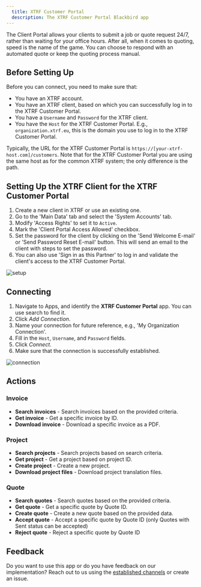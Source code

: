 ```yaml
---
  title: XTRF Customer Portal
  description: The XTRF Customer Portal Blackbird app
---
```


<LinkCard title="View on Github" target="_blank" href="https://github.com/bb-io/XTRF-Customer-portal" icon="github" />

The Client Portal allows your clients to submit a job or quote request 24/7, rather than waiting for your office hours. After all, when it comes to quoting, speed is the name of the game. You can choose to respond with an automated quote or keep the quoting process manual.

## Before Setting Up

Before you can connect, you need to make sure that:

- You have an XTRF account.
- You have an XTRF client, based on which you can successfully log in to the XTRF Customer Portal.
- You have a `Username` and `Password` for the XTRF client.
- You have the `Host` for the XTRF Customer Portal. E.g., `organization.xtrf.eu`, this is the domain you use to log in to the XTRF Customer Portal.

Typically, the URL for the XTRF Customer Portal is `https://[your-xtrf-host.com]/customers`. Note that for the XTRF Customer Portal you are using the same host as for the common XTRF system; the only difference is the path.

## Setting Up the XTRF Client for the XTRF Customer Portal

1. Create a new client in XTRF or use an existing one.
2. Go to the 'Main Data' tab and select the 'System Accounts' tab.
3. Modify 'Access Rights' to set it to `Active`.
4. Mark the 'Client Portal Access Allowed' checkbox.
5. Set the password for the client by clicking on the 'Send Welcome E-mail' or 'Send Password Reset E-mail' button. This will send an email to the client with steps to set the password.
6. You can also use 'Sign in as this Partner' to log in and validate the client's access to the XTRF Customer Portal.

![setup](https://raw.githubusercontent.com/bb-io/XTRF-Customer-portal/main//image/README/setup.png)

## Connecting

1. Navigate to Apps, and identify the **XTRF Customer Portal** app. You can use search to find it.
2. Click _Add Connection_.
3. Name your connection for future reference, e.g., 'My Organization Connection'.
4. Fill in the `Host`, `Username`, and `Password` fields.
5. Click _Connect_.
6. Make sure that the connection is successfully established.

![connection](https://raw.githubusercontent.com/bb-io/XTRF-Customer-portal/main//image/README/connection.png)

## Actions

### Invoice

- **Search invoices** - Search invoices based on the provided criteria.
- **Get invoice** - Get a specific invoice by ID.
- **Download invoice** - Download a specific invoice as a PDF.

### Project

- **Search projects** - Search projects based on search criteria.
- **Get project** - Get a project based on project ID.
- **Create project** - Create a new project.
- **Download project files** - Download project translation files.

### Quote

- **Search quotes** - Search quotes based on the provided criteria.
- **Get quote** - Get a specific quote by Quote ID.
- **Create quote** - Create a new quote based on the provided data.
- **Accept quote** - Accept a specific quote by Quote ID (only Quotes with Sent status can be accepted)
- **Reject quote** - Reject a specific quote by Quote ID

## Feedback

Do you want to use this app or do you have feedback on our implementation? Reach out to us using the [established channels](https://www.blackbird.io/) or create an issue.

